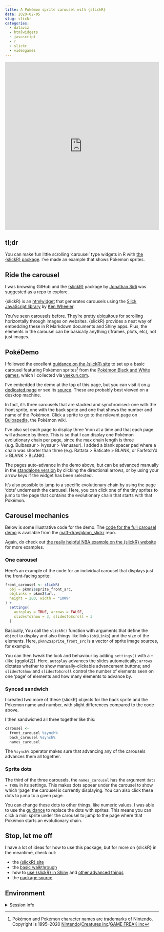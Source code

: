 ```yaml
---
title: A Pokémon sprite carousel with {slickR}
date: 2020-02-05
slug: slickr
categories:
  - dataviz
  - htmlwidgets
  - javascript
  - r
  - slickr
  - videogames
---
```


<iframe src="https://matt-dray.github.io/pkmn_slickr/carousel_only" width="100%" height="550" frameborder="0" allowtransparency="true" allow="encrypted-media"></iframe>

## tl;dr

You can make fun little scrolling 'carousel' type widgets in R with [the {slickR} package](https://metrumresearchgroup.github.io/slickR/). I've made an example that shows Pokemon sprites.

## Ride the carousel

I was browsing GitHub and the [{slickR}](https://metrumresearchgroup.github.io/slickR/) package by [Jonathan Sidi](https://yonicd.netlify.com/) was suggested as a repo to explore.

{slickR} is an [htmlwidget](https://www.htmlwidgets.org/) that generates carousels using the [Slick JavaScript library](https://kenwheeler.github.io/slick/) by [Ken Wheeler](http://kenwheeler.github.io/).

You've seen carousels before. They're pretty ubiquitous for scrolling horizontally through images on websites. {slickR} provides a neat way of embedding these in R Markdown documents and Shiny apps. Plus, the elements in the carousel can be basically anything (iframes, plots, etc), not just images.

## PokéDemo

I followed the excellent [guidance on the {slickR} site](https://metrumresearchgroup.github.io/slickR/articles/basics.html) to set up a basic carousel featuring Pokémon sprites[^tm] from the [Pokémon Black and White games](https://bulbapedia.bulbagarden.net/wiki/Pok%C3%A9mon_Black_and_White_Versions), which I collected via [veekun.com](https://veekun.com/dex/downloads).

I've embedded the demo at the top of this page, but you can visit it on [a dedicated page](https://matt-dray.github.io/pkmn_slickr/) or see its [source](https://www.github.com/matt-dray/pkmn_slickr). These are probably best viewed on a desktop machine.

In fact, it's three carousels that are stacked and synchronised: one with the front sprite, one with the back sprite and one that shows the number and name of the Pokémon. Click a sprite to go to the relevant page on [Bulbapedia](https://bulbapedia.bulbagarden.net/wiki/Main_Page), the Pokémon wiki.

I've also set each page to display three 'mon at a time and that each page will advance by three. This is so that I can display one Pokémon evolutionary chain per page, since the max chain length is three (e.g. Bulbasaur > Ivysaur > Venusaur). I added a blank spacer pad where a chain was shorter than three (e.g. Rattata > Raticate > BLANK, or Farfetch'd > BLANK > BLANK).

The pages auto-advance in the demo above, but can be advanced manually in the [standalone version](https://matt-dray.github.io/pkmn_slickr/) by clicking the directional arrows, or by using your arrow keys if the widget has been selected.

It's also possible to jump to a specific evolutionary chain by using the page 'dots' underneath the carousel. Here, you can click one of the tiny sprites to jump to the page that contains the evolutionary chain that starts with that Pokémon.

## Carousel mechanics

Below is some illustrative code for the demo. The [code for the full carousel demo](https://github.com/matt-dray/pkmn_slickr/blob/master/carousel_only.Rmd) is available from the [matt-dray/pkmn_slickr](https://github.com/matt-dray/pkmn_slickr) repo.

Again, do check out [the really helpful NBA example on the {slickR} website](https://metrumresearchgroup.github.io/slickR/articles/basics.html) for more examples.

### One carousel

Here's an example of the code for an individual carousel that displays just the front-facing sprite:

```r
front_carousel <- slickR(
  obj = pkmn2$sprite_front_src,
  objLinks = pkmn2$url,
  height = 200, width = "100%"
) +
  settings(
    autoplay = TRUE, arrows = FALSE,
    slidesToShow = 3, slidesToScroll = 3
  )
```

Basically, You call the `slickR()` function with arguments that define the `obj`ect to display and also things like links (`objLinks`) and the size of the elements. Here, `pkmn2$sprite_front_src` is a vector of sprite image sources, for example.

You can then tweak the look and behaviour by adding `settings()` with a `+` (like {ggplot2}). Here, `autoplay` advances the slides automatically; `arrows` dictates whether to show manually-clickable advancement buttons; and `slidesToShow` and `slidesToScroll` control the number of elements seen on one 'page' of elements and how many elements to advance by.

### Synced sandwich

I created two more of these {slickR} objects for the back sprite and the Pokemon name and number, with slight differences compared to the code above.

I then sandwiched all three together like this:

```r
carousel <-
  front_carousel %synch%
  back_carousel %synch%
  names_carousel 
```

The `%synch%` operator makes sure that advancing any of the carousels advances them all together.

### Sprite dots

The third of the three carousels, the `names_carousel` has the argument `dots = TRUE` in its settings. This makes dots appear under the carousel to show which 'page' the carousel is currently displaying. You can also click these dots to jump to a given page.

You can change these dots to other things, like numeric values. I was able to use the [guidance](https://metrumresearchgroup.github.io/slickR/articles/basics.html) to replace the dots with sprites. This means you can click a mini sprite under the carousel to jump to the page where that Pokémon starts an evolutionary chain.

## Stop, let me off

I have a lot of ideas for how to use this package, but for more on {slickR} in the meantime, check out:

* the [{slickR} site](https://metrumresearchgroup.github.io/slickR/)
* the [basic walkthrough](https://metrumresearchgroup.github.io/slickR/articles/basics.html)
* how to [use {slickR} in Shiny](https://metrumresearchgroup.github.io/slickR/articles/shiny.html) and [other advanced things](https://metrumresearchgroup.github.io/slickR/articles/index.html)
* the [package source](https://github.com/metrumresearchgroup/slickR)

## Environment {.appendix}

<details><summary>Session info</summary>
```r
cat("Last rendered:", format(Sys.time(), usetz = TRUE)); sessionInfo()
```
</details>

[^tm]: Pokémon and Pokémon character names are trademarks of [Nintendo](https://www.nintendo.com/). Copyright is 1995–2020 [Nintendo](https://www.nintendo.com/)/[Creatures Inc](https://www.creatures.co.jp/)/[GAME FREAK inc](https://www.gamefreak.co.jp/)
